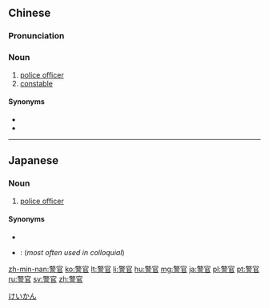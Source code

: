==Chinese==
{{zh-forms}}

===Pronunciation===
{{zh-pron
|m=jǐngguān
|c=ging2 gun1
|h=pfs=kín-kôn
|mn=kéng-koaⁿ/kèng-koaⁿ
|cat=n
}}

===Noun===
{{zh-noun}}

# [[police officer]]
# [[constable]]

====Synonyms====
* {{zh-l|警察}}
* {{zh-l|警員}}

----

==Japanese==
{{ja-kanjitab|けい|かん|yomi=o}}

===Noun===
{{ja-noun|けいかん}}

# [[police officer]]

====Synonyms====
* {{ja-r|警察官|けいさつかん}}
* {{ja-r|お巡りさん|おまわりさん}}: (''most often used in colloquial'')

[[Category:ja:Law enforcement|けいかん]]

[[zh-min-nan:警官]]
[[ko:警官]]
[[lt:警官]]
[[li:警官]]
[[hu:警官]]
[[mg:警官]]
[[ja:警官]]
[[pl:警官]]
[[pt:警官]]
[[ru:警官]]
[[sv:警官]]
[[zh:警官]]